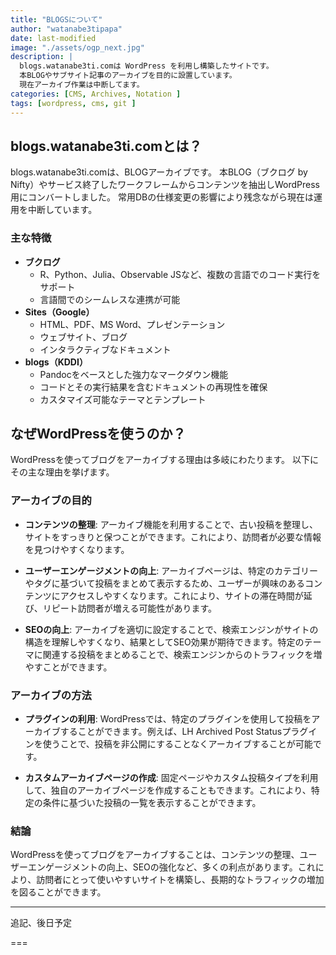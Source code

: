 ```yaml
---
title: "BLOGSについて"
author: "watanabe3tipapa"
date: last-modified
image: "./assets/ogp_next.jpg"
description: |
  blogs.watanabe3ti.comは WordPress を利用し構築したサイトです。
  本BLOGやサブサイト記事のアーカイブを目的に設置しています。
  現在アーカイブ作業は中断してます。
categories: [CMS, Archives, Notation ]
tags: [wordpress, cms, git ]
---
```


## blogs.watanabe3ti.comとは？

blogs.watanabe3ti.comは、BLOGアーカイブです。 本BLOG（ブクログ by Nifty）やサービス終了したワークフレームからコンテンツを抽出しWordPress用にコンバートしました。 常用DBの仕様変更の影響により残念ながら現在は運用を中断しています。

### 主な特徴

-   **ブクログ**
    -   R、Python、Julia、Observable JSなど、複数の言語でのコード実行をサポート
    -   言語間でのシームレスな連携が可能
-   **Sites（Google）**
    -   HTML、PDF、MS Word、プレゼンテーション
    -   ウェブサイト、ブログ
    -   インタラクティブなドキュメント
-   **blogs（KDDI）**
    -   Pandocをベースとした強力なマークダウン機能
    -   コードとその実行結果を含むドキュメントの再現性を確保
    -   カスタマイズ可能なテーマとテンプレート

## なぜWordPressを使うのか？

WordPressを使ってブログをアーカイブする理由は多岐にわたります。 以下にその主な理由を挙げます。

### **アーカイブの目的**

-   **コンテンツの整理**: アーカイブ機能を利用することで、古い投稿を整理し、サイトをすっきりと保つことができます。これにより、訪問者が必要な情報を見つけやすくなります。

-   **ユーザーエンゲージメントの向上**: アーカイブページは、特定のカテゴリーやタグに基づいて投稿をまとめて表示するため、ユーザーが興味のあるコンテンツにアクセスしやすくなります。これにより、サイトの滞在時間が延び、リピート訪問者が増える可能性があります。

-   **SEOの向上**: アーカイブを適切に設定することで、検索エンジンがサイトの構造を理解しやすくなり、結果としてSEO効果が期待できます。特定のテーマに関連する投稿をまとめることで、検索エンジンからのトラフィックを増やすことができます。

### **アーカイブの方法**

-   **プラグインの利用**: WordPressでは、特定のプラグインを使用して投稿をアーカイブすることができます。例えば、LH Archived Post Statusプラグインを使うことで、投稿を非公開にすることなくアーカイブすることが可能です。

-   **カスタムアーカイブページの作成**: 固定ページやカスタム投稿タイプを利用して、独自のアーカイブページを作成することもできます。これにより、特定の条件に基づいた投稿の一覧を表示することができます。

### **結論**

WordPressを使ってブログをアーカイブすることは、コンテンツの整理、ユーザーエンゲージメントの向上、SEOの強化など、多くの利点があります。これにより、訪問者にとって使いやすいサイトを構築し、長期的なトラフィックの増加を図ることができます。

------------------------------------------------------------------------

::: callout
追記、後日予定

===
:::
